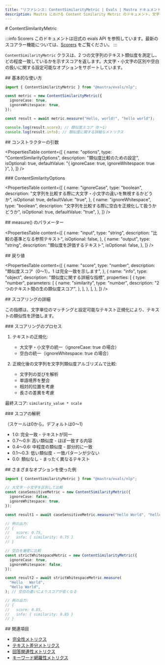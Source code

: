 ```yaml
---
title: "リファレンス: ContentSimilarityMetric | Evals | Mastra ドキュメント"
description: Mastra における Content Similarity Metric のドキュメント。文字列間のテキストの類似度を測定し、一致度スコアを提供します。
---
```


<div id="contentsimilaritymetric">
  # ContentSimilarityMetric
</div>

:::info Scorers
このドキュメントは旧式の evals API を参照しています。最新のスコアラー機能については、[Scorers](/docs/scorers/overview) をご覧ください。
:::

`ContentSimilarityMetric` クラスは、2 つの文字列のテキスト類似度を測定し、どの程度一致しているかを示すスコアを返します。大文字・小文字の区別や空白の扱いに関する設定可能なオプションをサポートしています。

<div id="basic-usage">
  ## 基本的な使い方
</div>

```typescript
import { ContentSimilarityMetric } from "@mastra/evals/nlp";

const metric = new ContentSimilarityMetric({
  ignoreCase: true,
  ignoreWhitespace: true,
});

const result = await metric.measure("Hello, world!", "hello world");

console.log(result.score); // 類似度スコア（0〜1）
console.log(result.info); // 類似度に関する詳細なメトリクス
```


<div id="constructor-parameters">
  ## コンストラクターの引数
</div>

<PropertiesTable
  content={[
    {
      name: "options",
      type: "ContentSimilarityOptions",
      description: "類似度比較のための設定",
      isOptional: true,
      defaultValue: "{ ignoreCase: true, ignoreWhitespace: true }",
    },
  ]}
/>

<div id="contentsimilarityoptions">
  ### ContentSimilarityOptions
</div>

<PropertiesTable
  content={[
    {
      name: "ignoreCase",
      type: "boolean",
      description: "文字列を比較する際に大文字・小文字の違いを無視するかどうか",
      isOptional: true,
      defaultValue: "true",
    },
    {
      name: "ignoreWhitespace",
      type: "boolean",
      description: "文字列を比較する際に空白を正規化して扱うかどうか",
      isOptional: true,
      defaultValue: "true",
    },
  ]}
/>

<div id="measure-parameters">
  ## measure() のパラメーター
</div>

<PropertiesTable
  content={[
    {
      name: "input",
      type: "string",
      description: "比較の基準となる参照テキスト",
      isOptional: false,
    },
    {
      name: "output",
      type: "string",
      description: "類似度を評価するテキスト",
      isOptional: false,
    },
  ]}
/>

<div id="returns">
  ## 戻り値
</div>

<PropertiesTable
  content={[
    {
      name: "score",
      type: "number",
      description:
        "類似度スコア（0〜1）。1 は完全一致を示します",
    },
    {
      name: "info",
      type: "object",
      description: "類似度に関する詳細な指標",
      properties: [
        {
          type: "number",
          parameters: [
            {
              name: "similarity",
              type: "number",
              description: "2つのテキスト間の生の類似度スコア",
            },
          ],
        },
      ],
    },
  ]}
/>

<div id="scoring-details">
  ## スコアリングの詳細
</div>

この指標は、文字単位のマッチングと設定可能なテキスト正規化により、テキストの類似性を評価します。

<div id="scoring-process">
  ### スコアリングのプロセス
</div>

1. テキストの正規化:
   - 大文字・小文字の統一（ignoreCase: true の場合）
   - 空白の統一（ignoreWhitespace: true の場合）

2. 正規化後の文字列を文字列類似度アルゴリズムで比較:
   - 文字列の並びを解析
   - 単語境界を整合
   - 相対的位置を考慮
   - 長さの差異を考慮

最終スコア: `similarity_value * scale`

<div id="score-interpretation">
  ### スコアの解釈
</div>

（スケールは0から。デフォルトは0〜1）

- 1.0: 完全一致 - テキストが同一
- 0.7〜0.9: 高い類似度 - ほぼ一致する内容
- 0.4〜0.6: 中程度の類似度 - 部分的に一致
- 0.1〜0.3: 低い類似度 - 一致パターンが少ない
- 0.0: 類似なし - まったく異なるテキスト

<div id="example-with-different-options">
  ## さまざまなオプションを使った例
</div>

```typescript
import { ContentSimilarityMetric } from "@mastra/evals/nlp";

// 大文字・小文字を区別して比較
const caseSensitiveMetric = new ContentSimilarityMetric({
  ignoreCase: false,
  ignoreWhitespace: true,
});

const result1 = await caseSensitiveMetric.measure("Hello World", "hello world"); // 大文字・小文字の違いによりスコアが低くなる

// 例の出力:
// {
//   score: 0.75,
//   info: { similarity: 0.75 }
// }

// 空白を厳密に比較
const strictWhitespaceMetric = new ContentSimilarityMetric({
  ignoreCase: true,
  ignoreWhitespace: false,
});

const result2 = await strictWhitespaceMetric.measure(
  "Hello   World",
  "Hello World",
); // 空白の違いによりスコアが低くなる

// 例の出力:
// {
//   score: 0.85,
//   info: { similarity: 0.85 }
// }
```


<div id="related">
  ## 関連項目
</div>

- [完全性メトリクス](./completeness)
- [テキスト差分メトリクス](./textual-difference)
- [回答関連性メトリクス](./answer-relevancy)
- [キーワード網羅性メトリクス](./keyword-coverage)